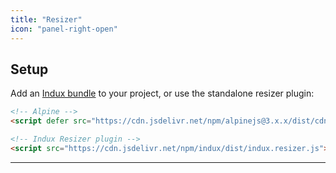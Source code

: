 ```yaml
---
title: "Resizer"
icon: "panel-right-open"
---
```


## Setup

Add an [Indux bundle](/getting-started/setup) to your project, or use the standalone resizer plugin:

```html
<!-- Alpine -->
<script defer src="https://cdn.jsdelivr.net/npm/alpinejs@3.x.x/dist/cdn.min.js"></script>

<!-- Indux Resizer plugin -->
<script src="https://cdn.jsdelivr.net/npm/indux/dist/indux.resizer.js"></script>
```

---


